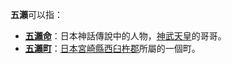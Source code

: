 '''五瀨'''可以指：
* '''[[五瀨命|五瀨命]]'''：日本神話傳說中的人物，[[神武天皇|神武天皇]]的哥哥。
* '''[[五瀨町|五瀨町]]'''：[[日本|日本]][[宮崎縣|宮崎縣]][[西臼杵郡|西臼杵郡]]所屬的一個町。
{{消歧義|cat=二字消歧義}}